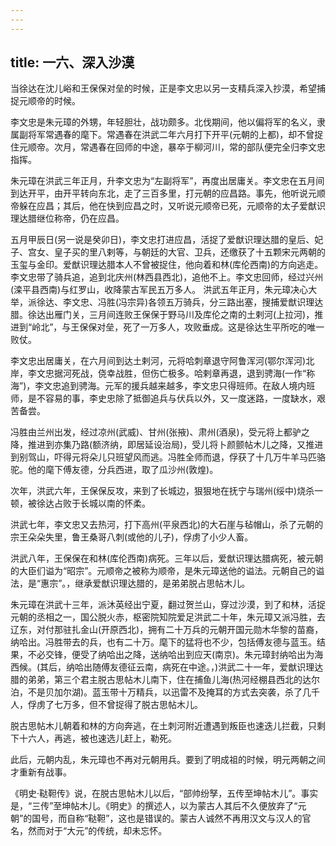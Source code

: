 ```yaml
---
---
---
```

title: 一六、深入沙漠
---



当徐达在沈儿峪和王保保对垒的时候，正是李文忠以另一支精兵深入抄漠，希望捕捉元顺帝的时候。

李文忠是朱元璋的外甥，年轻胆壮，战功颇多。北伐期间，他以偏将军的名义，隶属副将军常遇春的麾下。常遇春在洪武二年六月打下开平(元朝的上都)，却不曾捉住元顺帝。次月，常遇春在回师的中途，暴卒于柳河川，常的部队便完全归李文忠指挥。

朱元璋在洪武三年正月，升李文忠为“左副将军”，再度出居庸关。李文忠在五月间到达开平，由开平转向东北，走了三百多里，打元朝的应昌路。事先，他听说元顺帝躲在应昌；其后，他在快到应昌之时，又听说元顺帝已死，元顺帝的太子爱猷识理达腊继位称帝，仍在应昌。

五月甲辰日(另一说是癸卯日)，李文忠打进应昌，活捉了爱猷识理达腊的皇后、妃子、宫女、皇子买的里八剌等，与朝廷的大官、卫兵，还缴获了十五颗宋元两朝的玉玺与金印。爱猷识理达腊本人不曾被捉住，他向着和林(库伦西南)的方向逃走。李文忠带了骑兵追，追到北庆州(林西县西北)，追他不上。李文忠回师，经过兴州(滦平县西南)与红罗山，收降蒙古军民五万多人。 洪武五年正月，朱元璋决心大举，派徐达、李文忠、冯胜(冯宗异)各领五万骑兵，分三路出塞，搜捕爱猷识理达腊。徐达出雁门关，三月间连败王保保于野马川及库伦之南的土剌河(上拉河)，推进到“岭北”，与王保保对垒，死了一万多人，攻败垂成。这是徐达生平所吃的唯一败仗。

李文忠出居庸关，在六月间到达土剌河，元将哈刺章退守阿鲁浑河(鄂尔浑河)北岸，李文忠据河死战，侥幸战胜，但伤亡极多。哈剌章再退，退到骋海(一作“称海”)，李文忠追到骋海。元军的援兵越来越多，李文忠只得班师。在敌人境内班师，是不容易的事，李史忠除了抵御追兵与伏兵以外，又一度迷路，一度缺水，艰苦备尝。

冯胜由兰州出发，经过凉州(武威)、甘州(张掖)、肃州(酒泉)，受元将上都驴之降，推进到亦集乃路(额济纳，即居延设治局)，受儿将卜颜颤帖木儿之降，又推进到别驾山，吓得元将朵儿只班望风而逃。冯胜全师而退，俘获了十几万牛羊马匹骆驼。他的麾下傅友德，分兵西进，取了瓜沙州(敦煌)。

次年，洪武六年，王保保反攻，来到了长城边，狠狠地在抚宁与瑞州(绥中)烧杀一顿，被徐达占败于长城以南的怀柔。

洪武七年，李文忠又去热河，打下高州(平泉西北)的大石崖与毡帽山，杀了元朝的宗王朵朵失里，鲁王桑哥八刺(或他的儿子)，俘虏了小少人畜。

洪武八年，王保保在和林(库伦西南)病死。三年以后，爱猷识理达腊病死，被元朝的大臣们谥为“昭宗”。元顺帝之被称为顺帝，是朱元璋送他的谥法。元朝自己的谥法，是“惠宗”。，继承爱猷识理达腊的，是弟弟脱占思帖木儿。

朱元璋在洪武十三年，派沐英经出宁夏，翻过贺兰山，穿过沙漠，到了和林，活捉元朝的丞相之一，国公脱火赤，枢密院知院爱足洪武二十年，朱元璋又派冯胜，去辽东，对付那驻扎金山(开原西北)，拥有二十万兵的元朝开国元勋木华黎的苗裔，纳哈出。冯胜带去的兵，也有二十万。麾下的猛将也不少，包括傅友德与蓝玉。结果，不必交锋，便受了纳哈出之降，送纳哈出到应天(南京)。朱元璋封纳哈出为海西候。(其后，纳哈出随傅友德征云南，病死在中途。，)洪武二十一年，爱猷识理达腊的弟弟，第三个君主脱古思帖木儿南下，住在捕鱼儿海(热河经棚县西北的达尔泊，不是贝加尔湖)。蓝玉带十万精兵，以迅雷不及掩耳的方式去突袭，杀了几千人，俘虏了七万多，但不曾捉得了脱古思帖木儿。

脱古思帖木儿朝着和林的方向奔逃，在土刺河附近遭遇到叛臣也速迭儿拦截，只剩下十六人，再逃，被也速选儿赶上，勒死。

此后，元朝内乱，朱元璋也不再对元朝用兵。要到了明成祖的时候，明元两朝之间才重新有战事。

《明史·鞑靼传》说，在脱古思帖木儿以后，“部帅纷孥，五传至坤帖木儿”。事实是，“三传”至坤帖木儿。《明史》的撰述人，以为蒙古人其后不久便放弃了“元朝”的国号，而自称“鞑靼”，这也是错误的。蒙古人诚然不再用汉文与汉人的官名，然而对于“大元”的传统，却未忘怀。